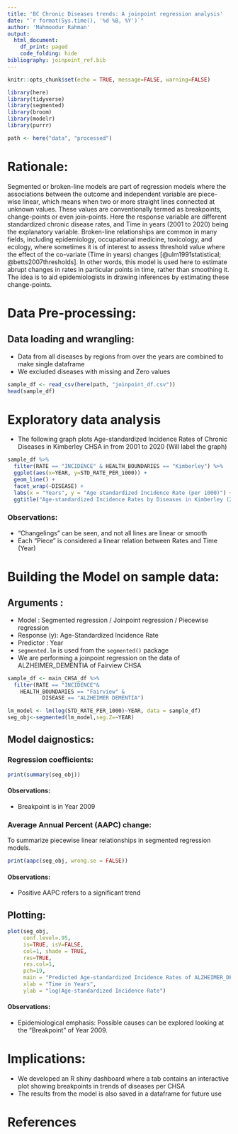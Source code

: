 ```yaml
---
title: 'BC Chronic Diseases trends: A joinpoint regression analysis'
date: "`r format(Sys.time(), '%d %B, %Y')`"
author: 'Mahmoodur Rahman'
output:
  html_document:
    df_print: paged
    code_folding: hide
bibliography: joinpoint_ref.bib
---
```


```r
knitr::opts_chunk$set(echo = TRUE, message=FALSE, warning=FALSE)
```


```r
library(here)
library(tidyverse)
library(segmented)
library(broom)
library(modelr)
library(purrr)

path <- here("data", "processed")
```

# Rationale: 

 Segmented or broken-line models are part of regression models where the
associations between the outcome and independent variable are
piece-wise linear, which means when two or more straight lines
connected at unknown values. These values are conventionally termed as
breakpoints, change-points or even join-points. Here the response
variable are different standardized chronic disease rates, and Time in
years (2001 to 2020) being the explanatory variable. Broken-line
relationships are common in many fields, including epidemiology,
occupational medicine, toxicology, and ecology, where sometimes it is of
interest to assess threshold value where the effect of the co-variate
(Time in years) changes [@ulm1991statistical; @betts2007thresholds]. In
other words, this model is used here to estimate abrupt changes in rates
in particular points in time, rather than smoothing it. The idea is to
aid epidemiologists in drawing inferences by estimating these
change-points.
 
# Data Pre-processing:

## Data loading and wrangling:

 - Data from all diseases by regions from over the years are combined to make single dataframe
 - We excluded diseases with missing and Zero values

```r
sample_df <- read_csv(here(path, "joinpoint_df.csv"))
head(sample_df)
```
 

# Exploratory data analysis

 - The following graph plots Age-standardized Incidence Rates of Chronic Diseases in Kimberley CHSA in from 2001 to 2020 (Will label the graph)

```r

sample_df %>%
  filter(RATE == "INCIDENCE" & HEALTH_BOUNDARIES == "Kimberley") %>%
  ggplot(aes(x=YEAR, y=STD_RATE_PER_1000)) +
  geom_line() +
  facet_wrap(~DISEASE) +
  labs(x = "Years", y = "Age standardized Incidence Rate (per 1000)") +
  ggtitle("Age-standardized Incidence Rates by Diseases in Kimberley (2001 to 2020")

```

### Observations: 

 - "Changelings" can be seen, and not all lines are linear or smooth
 - Each "Piece" is considered a linear relation between Rates and Time (Year)

# Building the Model on sample data:

## Arguments :

 - Model : Segmented regression / Joinpoint regression / Piecewise regression
 - Response (y): Age-Standardized Incidence Rate
 - Predictor : Year
 - `segmented.lm` is used from the `segmented()` package
 - We are performing a joinpoint regression on the data of ALZHEIMER_DEMENTIA of Fairview CHSA
 
```r

sample_df <- main_CHSA_df %>%
  filter(RATE == "INCIDENCE"&
    HEALTH_BOUNDARIES == "Fairview" &
           DISEASE == "ALZHEIMER DEMENTIA")

lm_model <- lm(log(STD_RATE_PER_1000)~YEAR, data = sample_df)
seg_obj<-segmented(lm_model,seg.Z=~YEAR)

```

## Model daignostics:

### Regression coefficients:

```r
print(summary(seg_obj))
```

#### Observations: 

 - Breakpoint is in Year 2009

### Average Annual Percent (AAPC) change:

To summarize piecewise linear relationships in segmented regression models.
```r
print(aapc(seg_obj, wrong.se = FALSE))

```
#### Observations:

 - Positive AAPC refers to a significant trend

## Plotting:

```r
plot(seg_obj, 
     conf.level=.95, 
     is=TRUE, isV=FALSE,
     col=1, shade = TRUE, 
     res=TRUE, 
     res.col=1, 
     pch=19,
     main = "Predicted Age-standardized Incidence Rates of ALZHEIMER_DEMENTIA in Fairview CHSA (2001 to 2020)",
     xlab = "Time in Years",
     ylab = "log(Age-standardized Incidence Rate")

```

#### Observations:

 - Epidemiological emphasis: Possible causes can be explored looking at the "Breakpoint" of Year 2009. 

# Implications:

 - We developed an R shiny dashboard where a tab contains an interactive plot 
 showing breakpoints in trends of diseases per CHSA
 - The results from the model is also saved in a dataframe for future use
 
# References
 
 
 
 
 
 
 
 